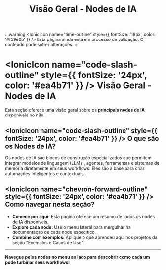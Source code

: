 ﻿---
sidebar_position: 1
title: Visão Geral - Nodes de IA
description: Introdução aos nodes de IA disponíveis no n8n
keywords: [n8n, ia, nodes, inteligência artificial, overview]
---

:::warning
<IonicIcon name="time-outline" style={{ fontSize: '18px', color: '#f59e0b' }} /> Esta página ainda está em processo de validação. O conteúdo pode sofrer alterações.
:::

# <IonicIcon name="code-slash-outline" style={{ fontSize: '24px', color: '#ea4b71' }} /> Visão Geral - Nodes de IA

Esta seção oferece uma visão geral sobre os **principais nodes de IA** disponíveis no n8n.

## <IonicIcon name="code-slash-outline" style={{ fontSize: '24px', color: '#ea4b71' }} /> O que são os Nodes de IA?

Os nodes de IA são blocos de construção especializados que permitem integrar modelos de linguagem (LLMs), agentes, ferramentas e sistemas de memória diretamente em seus workflows. Eles são a base para criar automações inteligentes e contextuais.

## <IonicIcon name="chevron-forward-outline" style={{ fontSize: '24px', color: '#ea4b71' }} /> Como navegar nesta seção?

- **Comece por aqui:** Esta página oferece um resumo de todos os nodes de IA disponíveis.
- **Explore cada node:** Use o menu lateral para mergulhar na documentação de cada node específico.
- **Combine com exemplos:** Aplique o que aprendeu aqui nos projetos da seção "Exemplos e Casos de Uso".

---

**Navegue pelos nodes no menu ao lado para descobrir como cada um pode turbinar seus workflows!**

